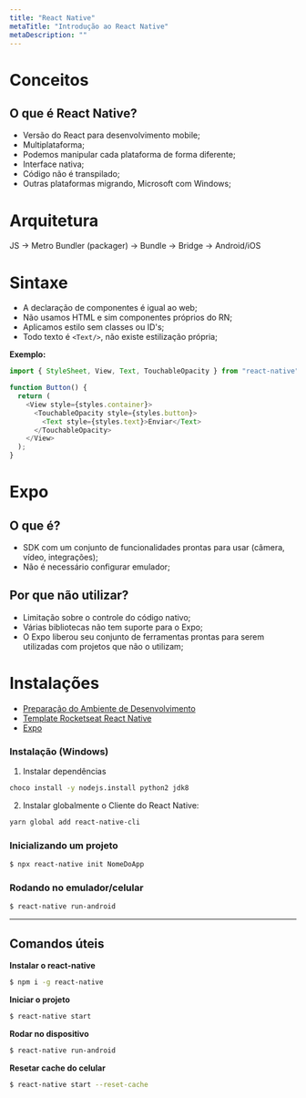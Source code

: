 ```yaml
---
title: "React Native"
metaTitle: "Introdução ao React Native"
metaDescription: ""
---
```


# Conceitos

## O que é React Native?

- Versão do React para desenvolvimento mobile;
- Multiplataforma;
- Podemos manipular cada plataforma de forma diferente;
- Interface nativa;
- Código não é transpilado;
- Outras plataformas migrando, Microsoft com Windows;

# Arquitetura

JS -> Metro Bundler (packager) -> Bundle -> Bridge -> Android/iOS

# Sintaxe

- A declaração de componentes é igual ao web;
- Não usamos HTML e sim componentes próprios do RN;
- Aplicamos estilo sem classes ou ID's;
- Todo texto é `<Text/>`, não existe estilização própria;

**Exemplo:**

```js
import { StyleSheet, View, Text, TouchableOpacity } from "react-native";

function Button() {
  return (
    <View style={styles.container}>
      <TouchableOpacity style={styles.button}>
        <Text style={styles.text}>Enviar</Text>
      </TouchableOpacity>
    </View>
  );
}
```

# Expo

## O que é?

- SDK com um conjunto de funcionalidades prontas para usar (câmera, vídeo, integrações);
- Não é necessário configurar emulador;

## Por que não utilizar?

- Limitação sobre o controle do código nativo;
- Várias bibliotecas não tem suporte para o Expo;
- O Expo liberou seu conjunto de ferramentas prontas para serem utilizadas com projetos que não o utilizam;

# Instalações

- [Preparação do Ambiente de Desenvolvimento](https://docs.rocketseat.dev/ambiente-react-native/introducao)
- [Template Rocketseat React Native](https://github.com/Rocketseat/react-native-template-rocketseat-basic)
- [Expo](https://expo.io/learn)

### Instalação (Windows)

1. Instalar dependências

```bash
choco install -y nodejs.install python2 jdk8
```

2. Instalar globalmente o Cliente do React Native:

```bash
yarn global add react-native-cli
```

### Inicializando um projeto

```bash
$ npx react-native init NomeDoApp
```

### Rodando no emulador/celular

```bash
$ react-native run-android
```

<hr />

## Comandos úteis

**Instalar o react-native**

```bash
$ npm i -g react-native
```

**Iniciar o projeto**

```bash
$ react-native start
```

**Rodar no dispositivo**

```bash
$ react-native run-android
```

**Resetar cache do celular**

```bash
$ react-native start --reset-cache
```
